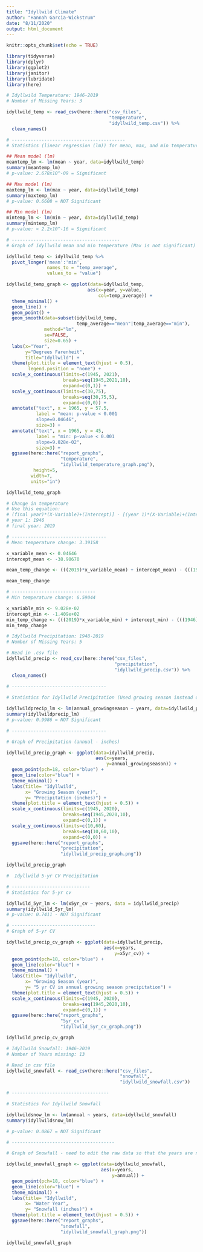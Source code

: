 ```yaml
---
title: "Idyllwild Climate"
author: "Hannah Garcia-Wickstrum"
date: "8/11/2020"
output: html_document
---
```


```r
knitr::opts_chunk$set(echo = TRUE)
```

```r
library(tidyverse)
library(dplyr)
library(ggplot2)
library(janitor)
library(lubridate)
library(here)
```

```r
# Idyllwild Temperature: 1946-2019
# Number of Missing Years: 3

idyllwild_temp <- read_csv(here::here("csv_files",
                                      "temperature",
                                      "idyllwild_temp.csv")) %>%
  clean_names()

# ------------------------------------------
# Statistics (linear regression (lm)) for mean, max, and min temperature in Idyllwild

## Mean model (lm)
meantemp_lm <- lm(mean ~ year, data=idyllwild_temp)  
summary(meantemp_lm)
# p-value: 2.678x10^-09 = Significant

## Max model (lm)
maxtemp_lm <- lm(max ~ year, data=idyllwild_temp)
summary(maxtemp_lm)
# p-value: 0.6608 = NOT Significant

## Min model (lm)
mintemp_lm <- lm(min ~ year, data=idyllwild_temp)
summary(mintemp_lm)
# p-value: < 2.2x10^-16 = Significant

# ----------------------------------------
# Graph of Idyllwild mean and min temperature (Max is not significant)

idyllwild_temp <- idyllwild_temp %>%
  pivot_longer('mean':'min',
               names_to = "temp_average",
               values_to = "value")

idyllwild_temp_graph <- ggplot(data=idyllwild_temp, 
                              aes(x=year, y=value, 
                                  col=temp_average)) +
  theme_minimal() +
  geom_line() +
  geom_point() +
  geom_smooth(data=subset(idyllwild_temp,
                          temp_average=="mean"|temp_average=="min"),
              method="lm", 
              se=FALSE,
              size=0.65) +
  labs(x="Year",
       y="Degrees Farenheit", 
       title="Idyllwild") +
  theme(plot.title = element_text(hjust = 0.5), 
        legend.position = "none") +
  scale_x_continuous(limits=c(1945, 2021),
                     breaks=seq(1945,2021,10),
                     expand=c(0,1)) +
  scale_y_continuous(limits=c(30,75),
                     breaks=seq(30,75,5),
                     expand=c(0,0)) +
  annotate("text", x = 1965, y = 57.5,
           label = "mean: p-value < 0.001
           slope=0.04646",
           size=3) +
  annotate("text", x = 1965, y = 45,
           label = "min: p-value < 0.001
           slope=9.028e-02",
           size=3) +
  ggsave(here::here("report_graphs",
                    "temperature",
                    "idyllwild_temperature_graph.png"),
          height=5,
         width=7,
         units="in")

idyllwild_temp_graph
```



```r
# Change in temperature
# Use this equation: 
# (final year)*(X-Variable)+(Intercept)] - [(year 1)*(X-Variable)+(Intercept)
# year 1: 1946
# final year: 2019

# -----------------------------------
# Mean temperature change: 3.39158

x_variable_mean <- 0.04646
intercept_mean <- -38.90670

mean_temp_change <- (((2019)*x_variable_mean) + intercept_mean) - (((1946)*x_variable_mean) + intercept_mean)

mean_temp_change

# -------------------------------
# Min temperature change: 6.59044

x_variable_min <- 9.028e-02
intercept_min <- -1.409e+02
min_temp_change <- (((2019)*x_variable_min) + intercept_min) - (((1946)*x_variable_min) + intercept_min)
min_temp_change
```



```r
# Idyllwild Precipitation: 1948-2019
# Number of Missing Years: 5

# Read in .csv file
idyllwild_precip <- read_csv(here::here("csv_files",
                                        "precipitation",
                                        "idyllwild_precip.csv")) %>%
  clean_names()
                      
# -----------------------------------

# Statistics for Idyllwild Precipitation (Used growing season instead of total)

idyllwildprecip_lm <- lm(annual_growingseason ~ years, data=idyllwild_precip)
summary(idyllwildprecip_lm)
# p-value: 0.9986 = NOT Significant

# -----------------------------------

# Graph of Precipitation (annual - inches)

idyllwild_precip_graph <- ggplot(data=idyllwild_precip, 
                                 aes(x=years, 
                                     y=annual_growingseason)) +
  geom_point(pch=18, color="blue") +
  geom_line(color="blue") +
  theme_minimal() +
  labs(title= "Idyllwild",
       x= "Growing Season (year)", 
       y= "Precipitation (inches)") +
  theme(plot.title = element_text(hjust = 0.5)) +
  scale_x_continuous(limits=c(1945, 2020), 
                     breaks=seq(1945,2020,10), 
                     expand=c(0,1)) +
  scale_y_continuous(limits=c(10,60), 
                     breaks=seq(10,60,10), 
                     expand=c(0,0)) +
  ggsave(here::here("report_graphs",
                    "precipitation",
                    "idyllwild_precip_graph.png"))

idyllwild_precip_graph
```

```r
#  Idyllwild 5-yr CV Precipitation

# -----------------------------
# Statistics for 5-yr cv

idyllwild_5yr_lm <- lm(x5yr_cv ~ years, data = idyllwild_precip)
summary(idyllwild_5yr_lm)
# p-value: 0.7411 - NOT Significant

# -------------------------------
# Graph of 5-yr CV

idyllwild_precip_cv_graph <- ggplot(data=idyllwild_precip, 
                                    aes(x=years, 
                                        y=x5yr_cv)) +
  geom_point(pch=18, color="blue") +
  geom_line(color="blue") +
  theme_minimal() +
  labs(title= "Idyllwild",
       x= "Growing Season (year)", 
       y= "5 yr CV in annual growing season precipitation") +
  theme(plot.title = element_text(hjust = 0.5)) +
  scale_x_continuous(limits=c(1945, 2020), 
                     breaks=seq(1945,2020,10), 
                     expand=c(0,1)) +
  ggsave(here::here("report_graphs",
                    "5yr_cv",
                    "idyllwild_5yr_cv_graph.png"))

idyllwild_precip_cv_graph
```

```r
# Idyllwild Snowfall: 1946-2019
# Number of Years missing: 13

# Read in csv file
idyllwild_snowfall <- read_csv(here::here("csv_files",
                                          "snowfall",
                                          "idyllwild_snowfall.csv"))

# ------------------------------------

# Statistics for Idyllwild Snowfall 

idyllwildsnow_lm <- lm(annual ~ years, data=idyllwild_snowfall)
summary(idyllwildsnow_lm)

# p-value: 0.0867 = NOT Significant

# --------------------------------------

# Graph of Snowfall - need to edit the raw data so that the years are not continuous.

idyllwild_snowfall_graph <- ggplot(data=idyllwild_snowfall,
                                   aes(x=years,
                                       y=annual)) +
  geom_point(pch=18, color="blue") +
  geom_line(color="blue") +
  theme_minimal() +
  labs(title= "Idyllwild", 
       x= "Water Year",
       y= "Snowfall (inches)") +
  theme(plot.title = element_text(hjust = 0.5)) +
  ggsave(here::here("report_graphs",
                    "snowfall",
                    "idyllwild_snowfall_graph.png"))

idyllwild_snowfall_graph
```

